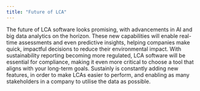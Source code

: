 ```yaml
---
title: "Future of LCA"
---
```


The future of LCA software looks promising, with advancements in AI and big data analytics on the horizon. These new capabilities will enable real-time assessments and even predictive insights, helping companies make quick, impactful decisions to reduce their environmental impact. With sustainability reporting becoming more regulated, LCA software will be essential for compliance, making it even more critical to choose a tool that aligns with your long-term goals. Sustainly is constantly adding new features, in order to make LCAs easier to perform, and enabling as many stakeholders in a company to utilise the data as possible.